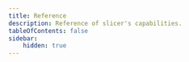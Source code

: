 ```yaml
---
title: Reference
description: Reference of slicer's capabilities.
tableOfContents: false
sidebar:
    hidden: true
---
```



<CardGrid>
    <LinkCard
        title="Deobfuscation"
        description="Defend your eyes against obfuscated bytecode."
        href="/reference/deobf"
    />
    <LinkCard title="Disassembly" description="Disassemble and decompile Java class files." href="/reference/disasm" />
    <LinkCard title="Class view" description="Visualize class file properties and members." href="/reference/class" />
    <LinkCard
        title="Flow graph"
        description="Visualize bytecode control flow in a simple flow graph."
        href="/reference/flow"
    />
    <LinkCard
        title="Heap dump"
        description="Summarize HPROF heap dumps into a tabular overview."
        href="/reference/dump"
    />
</CardGrid>
